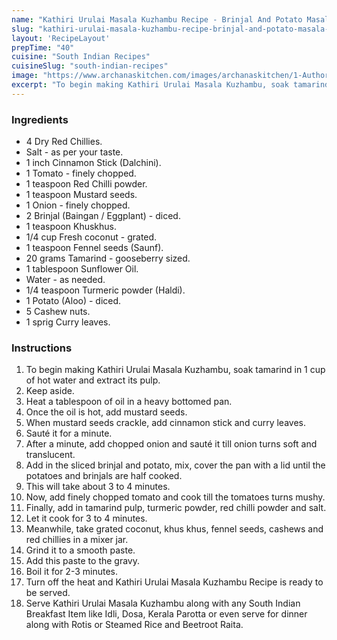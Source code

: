 ---
name: "Kathiri Urulai Masala Kuzhambu Recipe - Brinjal And Potato Masala Gravy"
slug: "kathiri-urulai-masala-kuzhambu-recipe-brinjal-and-potato-masala-gravy"
layout: 'RecipeLayout'
prepTime: "40"
cuisine: "South Indian Recipes"
cuisineSlug: "south-indian-recipes"
image: "https://www.archanaskitchen.com/images/archanaskitchen/1-Author/sandhya-archanaskitchen.com/kathiri_urulai_masala_kuzhambu_Brinjal_and_potato_masala_gravy_.jpg"
excerpt: "To begin making Kathiri Urulai Masala Kuzhambu, soak tamarind in 1 cup of hot water and extract its pulp"
---

### Ingredients

- 4 Dry Red Chillies.
- Salt - as per your taste.
- 1 inch Cinnamon Stick (Dalchini).
- 1 Tomato - finely chopped.
- 1 teaspoon Red Chilli powder.
- 1 teaspoon Mustard seeds.
- 1 Onion - finely chopped.
- 2 Brinjal (Baingan / Eggplant) - diced.
- 1 teaspoon Khuskhus.
- 1/4 cup Fresh coconut - grated.
- 1 teaspoon Fennel seeds (Saunf).
- 20 grams Tamarind - gooseberry sized.
- 1 tablespoon Sunflower Oil.
- Water - as needed.
- 1/4 teaspoon Turmeric powder (Haldi).
- 1 Potato (Aloo) - diced.
- 5 Cashew nuts.
- 1 sprig Curry leaves.

### Instructions

1. To begin making Kathiri Urulai Masala Kuzhambu, soak tamarind in 1 cup of hot water and extract its pulp.
1. Keep aside.
1. Heat a tablespoon of oil in a heavy bottomed pan.
1. Once the oil is hot, add mustard seeds.
1. When mustard seeds crackle, add cinnamon stick and curry leaves.
1. Sauté it for a minute.
1. After a minute, add chopped onion and sauté it till onion turns soft and translucent.
1. Add in the sliced brinjal and potato, mix, cover the pan with a lid until the potatoes and brinjals are half cooked.
1. This will take about 3 to 4 minutes.
1. Now, add finely chopped tomato and cook till the tomatoes turns mushy.
1. Finally, add in tamarind pulp, turmeric powder, red chilli powder and salt.
1. Let it cook for 3 to 4 minutes.
1. Meanwhile, take grated coconut, khus khus, fennel seeds, cashews and red chillies in a mixer jar.
1. Grind it to a smooth paste.
1. Add this paste to the gravy.
1. Boil it for 2-3 minutes.
1. Turn off the heat and Kathiri Urulai Masala Kuzhambu Recipe is ready to be served.
1. Serve Kathiri Urulai Masala Kuzhambu along with any South Indian Breakfast Item like Idli, Dosa, Kerala Parotta or even serve for dinner along with Rotis or Steamed Rice and Beetroot Raita.
